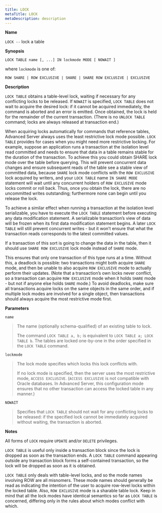 ```yaml
---
title: LOCK
metaTitle: LOCK
metaDescription: description
---
```


**Name**

`LOCK --` lock a table

**Synopsis**

``` text
LOCK TABLE name [, ...] IN lockmode MODE [ NOWAIT ]
```

where `lockmode` is one of:

`ROW SHARE | ROW EXCLUSIVE | SHARE | SHARE ROW EXCLUSIVE | EXCLUSIVE`

**Description**

`LOCK TABLE` obtains a table-level lock, waiting if necessary for any
conflicting locks to be released. If `NOWAIT` is specified, `LOCK TABLE`
does not wait to acquire the desired lock: if it cannot be acquired
immediately, the command is aborted and an error is emitted. Once
obtained, the lock is held for the remainder of the current transaction.
(There is no `UNLOCK TABLE` command; locks are always released at
transaction end.)

When acquiring locks automatically for commands that reference tables,
Advanced Server always uses the least restrictive lock mode possible.
`LOCK TABLE` provides for cases when you might need more restrictive
locking. For example, suppose an application runs a transaction at the
isolation level read committed and needs to ensure that data in a table
remains stable for the duration of the transaction. To achieve this you
could obtain SHARE lock mode over the table before querying. This will
prevent concurrent data changes and ensure subsequent reads of the table
see a stable view of committed data, because `SHARE` lock mode conflicts
with the `ROW EXCLUSIVE` lock acquired by writers, and your `LOCK TABLE`
name `IN SHARE MODE` statement will wait until any concurrent holders of
`ROW EXCLUSIVE` mode locks commit or roll back. Thus, once you obtain
the lock, there are no uncommitted writes outstanding; furthermore none
can begin until you release the lock.

To achieve a similar effect when running a transaction at the isolation
level serializable, you have to execute the `LOCK TABLE` statement
before executing any data modification statement. A serializable
transaction’s view of data will be frozen when its first data
modification statement begins. A later `LOCK TABLE` will still prevent
concurrent writes - but it won’t ensure that what the transaction reads
corresponds to the latest committed values.

If a transaction of this sort is going to change the data in the table,
then it should use `SHARE ROW EXCLUSIVE` lock mode instead of `SHARE`
mode.

This ensures that only one transaction of this type runs at a time.
Without this, a deadlock is possible: two transactions might both
acquire `SHARE` mode, and then be unable to also acquire `ROW EXCLUSIVE`
mode to actually perform their updates. (Note that a transaction’s own
locks never conflict, so a transaction can acquire `ROW EXCLUSIVE` mode
when it holds `SHARE` mode - but not if anyone else holds `SHARE` mode.)
To avoid deadlocks, make sure all transactions acquire locks on the same
objects in the same order, and if multiple lock modes are involved for a
single object, then transactions should always acquire the most
restrictive mode first.

**Parameters**

`name`

> The name (optionally schema-qualified) of an existing table to lock.
> 
> The command `LOCK TABLE a, b;` is equivalent to `LOCK TABLE a; LOCK
> TABLE b`. The tables are locked one-by-one in the order specified in
> the `LOCK TABLE` command.

`lockmode`

> The lock mode specifies which locks this lock conflicts with.
> 
> If no lock mode is specified, then the server uses the most
> restrictive mode, `ACCESS EXCLUSIVE`. (`ACCESS EXCLUSIVE` is not
> compatible with Oracle databases. In Advanced Server, this
> configuration mode ensures that no other transaction can access the
> locked table in any manner.)

`NOWAIT`

> Specifies that `LOCK TABLE` should not wait for any conflicting locks
> to be released: if the specified lock cannot be immediately acquired
> without waiting, the transaction is aborted.

**Notes**

All forms of `LOCK` require `UPDATE` and/or `DELETE` privileges.

`LOCK TABLE` is useful only inside a transaction block since the lock is
dropped as soon as the transaction ends. A `LOCK TABLE` command
appearing outside any transaction block forms a self-contained
transaction, so the lock will be dropped as soon as it is obtained.

`LOCK TABLE` only deals with table-level locks, and so the mode names
involving ROW are all misnomers. These mode names should generally be
read as indicating the intention of the user to acquire row-level locks
within the locked table. Also, `ROW EXCLUSIVE` mode is a sharable table
lock. Keep in mind that all the lock modes have identical semantics so
far as `LOCK TABLE` is concerned, differing only in the rules about
which modes conflict with which.
